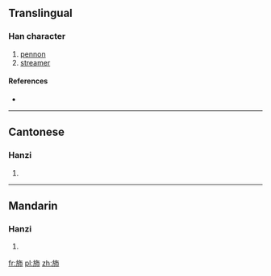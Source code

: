 ==Translingual==

===Han character===
{{Han char|rn=70|rad=方|as=05|sn=9|four=|canj=卜尸人中月 (YSOLB)|ids=⿸⿰[[方]][[𠂉]][[巾]]}}

# [[pennon]]
# [[streamer]]

====References====
* {{Han ref|kx=0482.050|dkj=13630|hdz=32176.040|uh=65BE|ud=26046}}

----

==Cantonese==

===Hanzi===
{{yue-hanzi|jyut=[[pui3]]|y=pui3}}

# {{defn|lang=yue|sort=方05}}

----

==Mandarin==

===Hanzi===
{{cmn-hanzi|pin=[[pèi]] ([[pei4]]), [[liú]] ([[liu2]])|wg=p'ei<sup>4</sup>, liu<sup>2</sup>}}

# {{defn|lang=cmn|sort=方05}}

[[fr:斾]]
[[pl:斾]]
[[zh:斾]]